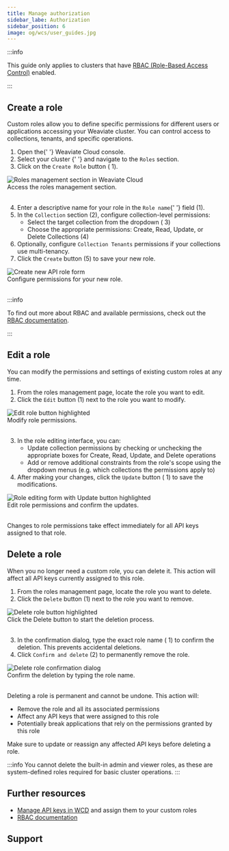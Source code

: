 ```yaml
---
title: Manage authorization
sidebar_labe: Authorization
sidebar_position: 6
image: og/wcs/user_guides.jpg
---
```




:::info

This guide only applies to clusters that have [RBAC (Role-Based Access Control)](/developers/weaviate/configuration/rbac/index.mdx) enabled.

:::

## Create a role

Custom roles allow you to define specific permissions for different users or applications accessing your Weaviate cluster. You can control access to collections, tenants, and specific operations.

<div class="row">
  <div class="col col--4">
    <ol>
      <li>
        Open the{' '}
        <Link to="https://console.weaviate.cloud">Weaviate Cloud console</Link>.
      </li>
      <li>
        <Link to="/developers/wcs/manage-clusters/status#select-your-cluster">
          Select your cluster
        </Link>{' '}
        and navigate to the <code>Roles</code> section.
      </li>
      <li>
        Click on the <code>Create Role</code> button (
        <span class="callout">1</span>).
      </li>
    </ol>
  </div>
  <div class="col col--8">
    <div class="card">
      <div class="card__image">
        <img
          src={WCDCreateRole}
          alt="Roles management section in Weaviate Cloud"
        />
      </div>
      <div class="card__body">Access the roles management section.</div>
    </div>
  </div>
</div>
<br />

<div class="row">
  <div class="col col--4">
    <ol start="4">
      <li>
        Enter a descriptive name for your role in the <code>Role name</code>{' '}
        field (<span class="callout">1</span>).
      </li>
      <li>
        In the <code>Collection</code> section (<span class="callout">2</span>),
        configure collection-level permissions:
        <ul>
          <li>
            Select the target collection from the dropdown (
            <span class="callout">3</span>)
          </li>
          <li>
            Choose the appropriate permissions: Create, Read, Update, or Delete
            Collections (<span class="callout">4</span>)
          </li>
        </ul>
      </li>
      <li>
        Optionally, configure <code>Collection Tenants</code> permissions if
        your collections use multi-tenancy.
      </li>
      <li>
        Click the <code>Create</code> button (<span class="callout">5</span>) to
        save your new role.
      </li>
    </ol>
  </div>
  <div class="col col--8">
    <div class="card">
      <div class="card__image">
        <img src={WCDCreateRoleForm} alt="Create new API role form" />
      </div>
      <div class="card__body">Configure permissions for your new role.</div>
    </div>
  </div>
</div>
<br />

:::info

To find out more about RBAC and available permissions, check out the [RBAC documentation](/developers/weaviate/configuration/rbac/index.mdx).

:::

## Edit a role

You can modify the permissions and settings of existing custom roles at any time.

<div class="row">
  <div class="col col--4">
    <ol>
      <li>From the roles management page, locate the role you want to edit.</li>
      <li>
        Click the <code>Edit</code> button (<span class="callout">1</span>) next
        to the role you want to modify.
      </li>
    </ol>
  </div>
  <div class="col col--8">
    <div class="card">
      <div class="card__image">
        <img
          src={WCDEditRole}
          alt="Edit role button highlighted"
        />
      </div>
      <div class="card__body">Modify role permissions.</div>
    </div>
  </div>
</div>
<br />
<div class="row">
  <div class="col col--4">
    <ol start="3">
      <li>
        In the role editing interface, you can:
        <ul>
          <li>
            Update collection permissions by checking or unchecking the
            appropriate boxes for Create, Read, Update, and Delete operations
          </li>
          <li>
            Add or remove additional constraints from the role's scope using the dropdown menus (e.g. which collections the permissions apply to)
          </li>
        </ul>
      </li>
      <li>
        After making your changes, click the <code>Update</code> button (
        <span class="callout">1</span>) to save the modifications.
      </li>
    </ol>
  </div>
  <div class="col col--8">
    <div class="card">
      <div class="card__image">
        <img
          src={WCDEditRoleForm}
          alt="Role editing form with Update button highlighted"
        />
      </div>
      <div class="card__body">
        Edit role permissions and confirm the updates.
      </div>
    </div>
  </div>
</div>
<br />

Changes to role permissions take effect immediately for all API keys assigned to
that role.

## Delete a role

When you no longer need a custom role, you can delete it. This action will affect all API keys currently assigned to this role.

<div class="row">
  <div class="col col--4">
    <ol>
      <li>
        From the roles management page, locate the role you want to delete.
      </li>
      <li>
        Click the <code>Delete</code> button (<span class="callout">1</span>)
        next to the role you want to remove.
      </li>
    </ol>
  </div>
  <div class="col col--8">
    <div class="card">
      <div class="card__image">
        <img
          src={WCDDeleteRole}
          alt="Delete role button highlighted"
        />
      </div>
      <div class="card__body">
        Click the Delete button to start the deletion process.
      </div>
    </div>
  </div>
</div>
<br />
<div class="row">
  <div class="col col--4">
    <ol start="3">
      <li>
        In the confirmation dialog, type the exact role name (
        <span class="callout">1</span>) to confirm the deletion. This prevents
        accidental deletions.
      </li>
      <li>
        Click <code>Confirm and delete</code> (<span class="callout">2</span>)
        to permanently remove the role.
      </li>
    </ol>
  </div>
  <div class="col col--8">
    <div class="card">
      <div class="card__image">
        <img
          src={WCDDeleteRoleForm}
          alt="Delete role confirmation dialog"
        />
      </div>
      <div class="card__body">
        Confirm the deletion by typing the role name.
      </div>
    </div>
  </div>
</div>
<br />

Deleting a role is permanent and cannot be undone. This action will:

- Remove the role and all its associated permissions
- Affect any API keys that were assigned to this role
- Potentially break applications that rely on the permissions granted by this role

Make sure to update or reassign any affected API keys before deleting a role.

:::info
You cannot delete the built-in admin and viewer roles, as these are system-defined roles required for basic cluster operations.
:::

## Further resources

- [Manage API keys in WCD](/developers/wcs/manage-clusters/authentication) and assign them to your custom roles
- [RBAC documentation](/developers/weaviate/configuration/rbac/index.mdx)

## Support


<SupportAndTrouble />
